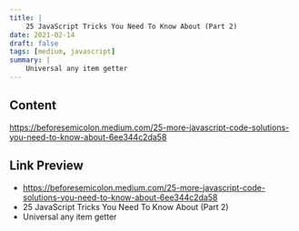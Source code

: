 ```yaml
---
title: |
    25 JavaScript Tricks You Need To Know About (Part 2)
date: 2021-02-14
draft: false
tags: [medium, javascript]
summary: |
    Universal any item getter
---
```


## Content

https://beforesemicolon.medium.com/25-more-javascript-code-solutions-you-need-to-know-about-6ee344c2da58

## Link Preview

- https://beforesemicolon.medium.com/25-more-javascript-code-solutions-you-need-to-know-about-6ee344c2da58
- 25 JavaScript Tricks You Need To Know About (Part 2)
- Universal any item getter
